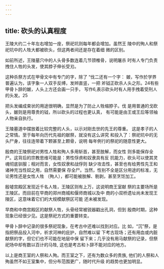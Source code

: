 ```yaml
---
---
---
```

title: 砍头的认真程度
---



王陵大约二十年左右增加一座，祭祀坑则每年都会增加。虽然王 陵中的殉人和祭祀坑中的人牲大都被砍头，但这两者间还是存在着细 微的区别。

如前所述，王陵墓穴中的人头骨多数连着几节颈椎骨，说明屠杀 时有人专门负责拽住人牲的头发，使其脖子伸长受刃。

这种杀祭方式在甲骨文中有专门的字，除了 “伐二还有一个字： 皴，写作於学界普遍认为，该字象一人双手反缚，发辫直竖，一把 斧钺正砍杀人头之形。24有些甲骨卜辞的皴，人头上方还会画一只手， 写作6,表示砍头时有人用手拽着受刑人的头发。25

把头发编成束状的用途很明确，显然是为了防止人牲缩脖子。伐 是用普通的戈砍头，皴则是用尊贵的钺，所以砍头的过程也更认真， 有可能是由王或王后等领袖人物亲自执行。

王陵墓道中摆放着比较完整的人头，以示对刚去世的先王的尊重。 这是孝子的人之常情。至于每年向历代先祖的献祭，就没有这么讲究 和投入了：祭祀坑中的无头尸身，往往连带着下颗甚至上颗骨，说明 每年例行的祭祀的随意性更大。

殷商的王陵祭祀对男性人牲和殉人多用斩首，甚至肢解，而女性 则多能保存全尸。这背后的宗教思维可能是：男性俘虏和奴隶具有反 抗能力，砍头可以使其灵魂彻底驯服；相对而言，女性奴隶和战俘则 缺少攻击性，甚至也有给男性先王和诸神充当性奴之用，自然需要保 存全尸。当然，性别不全是区分用途的标准，无论男性还是女性人牲 （殉人），都可能被肢解、剔剥，甚至烹饪加工。

殷墟宫殿区发现近千名人牲，王陵区则有上万，这说明商王室献 祭的主要场所是王陵区。而目前在早商的郑州商城和偃师商城以及中 商的小双桥遗址尚未发现王陵区，这意味着它们的大规模献祭区可能 还未被发现。

早商和中商宫殿区的献祭人牲，头骨经常被锐器戳出孔洞，但到 殷商时期，这种现象已经很少见。这是祭祀方式的重要转变。

甲骨卜辞中记录的很多祭祀现象，在考古中还难以找到对应。比 如，“沉”祭，是指把祭品投入河中，祈求河神的庇护，自然难以留 下考古现场；还有用血或内脏献祭的字，但它们也不可能在地层中保 留下来；几乎没有用马献祭的记录，但祭祀场中却有数以百计的马牲, 这也是考古和卜辞不能对应的地方。

以上是商王室的人祭和人殉。而王室之下，还有为数众多的贵族, 他们的人祭和人殉虽然不如王室集中，但分布范围更广，随时代升级 的趋势也更加明显。